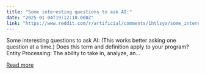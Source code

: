 ```yaml
---
title: "Some interesting questions to ask AI:"
date: "2025-01-04T19:12:10.000Z"
link: "https://www.reddit.com/r/artificial/comments/1htlsya/some_interesting_questions_to_ask_ai/"
---
```


Some interesting questions to ask AI: (This works better asking one question at a time.) 
 Does this term and definition apply to your program? 
 Entity Processing: The ability to take in, analyze, an...

[Read more](https://www.reddit.com/r/artificial/comments/1htlsya/some_interesting_questions_to_ask_ai/)
